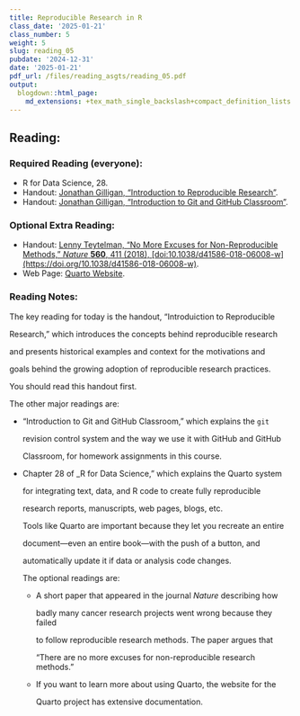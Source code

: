 ---
title: Reproducible Research in R
class_date: '2025-01-21'
class_number: 5
weight: 5
slug: reading_05
pubdate: '2024-12-31'
date: '2025-01-21'
pdf_url: /files/reading_asgts/reading_05.pdf
output:
  blogdown::html_page:
    md_extensions: +tex_math_single_backslash+compact_definition_lists
---
## Reading:

### Required Reading (everyone):

* R for Data Science, 28.
* Handout: [Jonathan Gilligan, "Introduction to Reproducible Research"](/handouts/intro-repro-research){target="_blank"}.
* Handout: [Jonathan Gilligan, "Introduction to Git and GitHub Classroom"](/handouts/intro-git){target="_blank"}.

### Optional Extra Reading:

* Handout: [Lenny Teytelman, "No More Excuses for Non-Reproducible Methods," _Nature_ **560**, 411 (2018), [doi:10.1038/d41586-018-06008-w](https://doi.org/10.1038/d41586-018-06008-w)](/handouts/no-more-excuses){target="_blank"}.
* Web Page: [Quarto Website](https://quarto.org/){target="_blank"}.

### Reading Notes:

The key reading for today is the handout, "Introduiction to Reproducible 
Research," which introduces the concepts behind reproducible research
and presents historical examples and context for the motivations and
goals behind the growing adoption of reproducible research practices.

You should read this handout first.

The other major readings are:

* "Introduction to Git and GitHub Classroom," which explains the `git` 
  revision control system and the way we use it with GitHub and GitHub 
  Classroom, for homework assignments in this course.
* Chapter 28 of _R for Data Science," which explains the Quarto system
  for integrating text, data, and R code to create fully reproducible 
  research reports, manuscripts, web pages, blogs, etc.
  
  Tools like Quarto are important because they let you recreate an entire
  document---even an entire book---with the push of a button, and
  automatically update it if data or analysis code changes.
  
  The optional readings are:
  
  * A short paper that appeared in the journal _Nature_ describing how 
    badly many cancer research projects went wrong because they failed 
    to follow reproducible research methods. The paper argues that
    "There are no more excuses for non-reproducible research methods."
  * If you want to learn more about using Quarto, the website for the
    Quarto project has extensive documentation.
